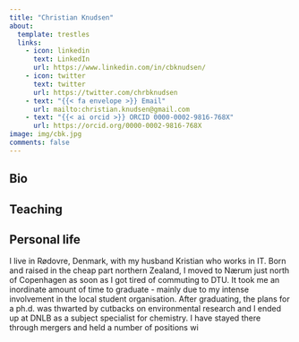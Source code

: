 ```yaml
---
title: "Christian Knudsen"
about:
  template: trestles
  links: 
    - icon: linkedin
      text: LinkedIn
      url: https://www.linkedin.com/in/cbknudsen/
    - icon: twitter
      text: twitter
      url: https://twitter.com/chrbknudsen
    - text: "{{< fa envelope >}} Email"
      url: mailto:christian.knudsen@gmail.com
    - text: "{{< ai orcid >}} ORCID 0000-0002-9816-768X"
      url: https://orcid.org/0000-0002-9816-768X
image: img/cbk.jpg
comments: false
---
```


## Bio

## Teaching

## Personal life

I live in Rødovre, Denmark, with my husband Kristian who works in IT.
Born and raised in the cheap part northern Zealand, I moved to Nærum just north
of Copenhagen as soon as I got tired of commuting to DTU.
It took me an inordinate amount of time to graduate - mainly due to my intense
involvement in the local student organisation. 
After graduating, the plans for a ph.d. was thwarted by cutbacks on environmental 
research and I ended up at DNLB as a subject specialist for chemistry. I have 
stayed there through mergers and held a number of positions wi